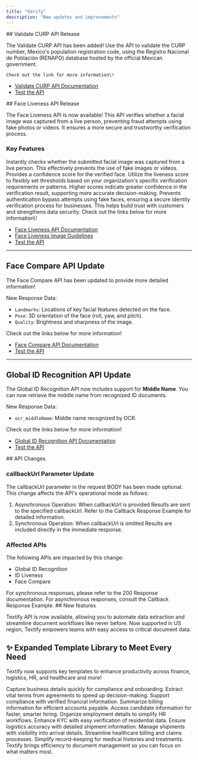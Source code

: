 ```yaml
---
title: "Verify"
description: "New updates and improvements"
---
```

<Update label="2025-06-17">
  ## Validate CURP API Release

   The Validate CURP API has been added! Use the API to validate the CURP number, Mexico's population registration code, using the Registro Nacional de Población (RENAPO) database hosted by the official Mexican government.

    Check out the link for more information\!

  - [Validate CURP API Documentation](https://app.theneo.io/argosidentity/verifier/validate-curp-api/validate-curp-api-1)
  - [Test the API](https://app.theneo.io/argosidentity/verifier/validate-curp-api/validate-curp-api-1)

</Update>


<Update label="2025-01-20">
  ## Face Liveness API Release

  The Face Liveness API is now available\! This API verifies whether a facial image was captured from a live person, preventing fraud attempts using fake photos or videos. It ensures a more secure and trustworthy verification process.

  ### Key Features

  <Steps>
    <Step title="Face Verification">
      Instantly checks whether the submitted facial image was captured from a live person. This effectively prevents the use of fake images or videos.
    </Step>
    <Step title="Confidence-Based Scoring">
      Provides a confidence score for the verified face. Utilize the liveness score to flexibly set thresholds based on your organization's specific verification requirements or patterns. Higher scores indicate greater confidence in the verification result, supporting more accurate decision-making.
    </Step>
    <Step title="Fraud Prevention and Enhanced Security">
      Prevents authentication bypass attempts using fake faces, ensuring a secure identity verification process for businesses. This helps build trust with customers and strengthens data security.
    </Step>
  </Steps>
  Check out the links below for more information\!

  - [Face Liveness API Documentation](https://app.theneo.io/argosidentity/verify-id/face-liveness/face-liveness-api)
  - [Face Liveness Image Guidelines](https://app.theneo.io/argosidentity/verify-id/face-liveness/best-practices-for-image)
  - [Test the API](https://dev.argosidentity.com/api-runner/argosidentity/verify-id/face-liveness/face-liveness-api)

  ---

  ## Face Compare API Update

  The Face Compare API has been updated to provide more detailed information\!

  New Response Data:

  - `Landmarks`: Locations of key facial features detected on the face.
  - `Pose`: 3D orientation of the face (roll, yaw, and pitch).
  - `Quality`: Brightness and sharpness of the image.

  Check out the links below for more information\!

  - [Face Compare API Documentation](https://dev.argosidentity.com/verify-id/global-id-recognition/global-id-recognition-api-1)
  - [Test the API](https://dev.argosidentity.com/verify-id/global-id-recognition/global-id-recognition-api-1)

  ---

  ## Global ID Recognition API Update

  The Global ID Recognition API now includes support for **Middle Name**. You can now retrieve the middle name from recognized ID documents.

  New Response Data:

  - `ocr_middleName`: Middle name recognized by OCR.

  Check out the links below for more information\!

  - [Global ID Recognition API Documentation](https://dev.argosidentity.com/verify-id/global-id-recognition/global-id-recognition-api-1)
  - [Test the API](https://dev.argosidentity.com/verify-id/global-id-recognition/global-id-recognition-api-1)
</Update>

<Update label="2024-11-18">
  ## API Changes

  ### callbackUrl Parameter Update

  The callbackUrl parameter in the request BODY has been made optional. This change affects the API's operational mode as follows:

  1. Asynchronous Operation: When callbackUrl is provided
     Results are sent to the specified callbackUrl.
     Refer to the Callback Response Example for detailed information.
  2. Synchronous Operation: When callbackUrl is omitted
     Results are included directly in the immediate response.

  ### Affected APIs

  The following APIs are impacted by this change:

  - Global ID Recognition
  - ID Liveness
  - Face Compare

  <Note>
    For synchronous responses, please refer to the 200 Response documentation. For asynchronous responses, consult the Callback Response Example.
  </Note>
</Update>

<Update label="2024-11-05">
  ## New features

  Textify API is now available, allowing you to automate data extraction and streamline document workflows like never before. Now supported in US region, Textify empowers teams with easy access to critical document data.

  ## ✨ Expanded Template Library to Meet Every Need

  Textify now supports key templates to enhance productivity across finance, logistics, HR, and healthcare and more\!

  <Card title="Business Registration">
    Capture business details quickly for compliance and onboarding.
  </Card>
  <Card title="Contract">
    Extract vital terms from agreements to speed up decision-making.
  </Card>
  <Card title="Balance Certificate (KR only)">
    Support compliance with verified financial information.
  </Card>
  <Card title="General Invoice">
    Summarize billing information for efficient accounts payable.
  </Card>
  <Card title="Job Application">
    Access candidate information for faster, smarter hiring.
  </Card>
  <Card title="Employment Contract">
    Organize employment details to simplify HR workflows.
  </Card>
  <Card title="Proof of Address">
    Enhance KYC with easy verification of residential data.
  </Card>
  <Card title="Bill of Lading">
    Ensure logistics accuracy with detailed shipment information.
  </Card>
  <Card title="Arrival Notice">
    Manage shipments with visibility into arrival details.
  </Card>
  <Card title="Medical Invoice">
    Streamline healthcare billing and claims processes.
  </Card>
  <Card title="Medical Observation">
    Simplify record-keeping for medical histories and treatments.
  </Card>
  Textify brings efficiency to document management so you can focus on what matters most.
</Update>